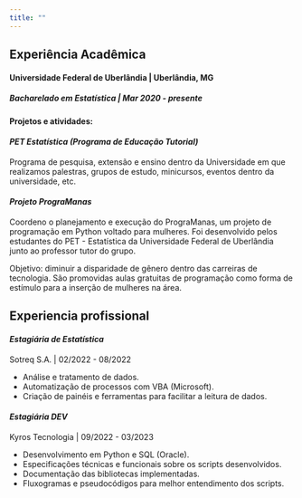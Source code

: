 ```yaml
---
title: ""
---
```


## **Experiência Acadêmica**

#### Universidade Federal de Uberlândia | Uberlândia, MG
##### *Bacharelado em Estatística | Mar 2020 - presente*


#### **Projetos e atividades:**

#######
#### *PET Estatística (Programa de Educação Tutorial)*
Programa de pesquisa, extensão e ensino dentro da Universidade em que realizamos palestras, grupos de estudo, minicursos, eventos dentro da universidade, etc. 


#### *Projeto PrograManas*
Coordeno o planejamento e execução do PrograManas, um projeto de programação em Python voltado para mulheres. Foi desenvolvido pelos estudantes do PET - Estatística da Universidade Federal de Uberlândia junto ao professor tutor do grupo.

Objetivo:  diminuir a disparidade de gênero dentro das carreiras de tecnologia. São promovidas aulas gratuitas de programação como forma de estímulo para a inserção de mulheres na área.



## **Experiencia profissional**

#### *Estagiária de Estatística*
Sotreq S.A. | 02/2022 - 08/2022

* Análise e tratamento de dados.
* Automatização de processos com VBA (Microsoft).
* Criação de painéis e ferramentas para facilitar a leitura de dados.

#### *Estagiária DEV*
Kyros Tecnologia | 09/2022 - 03/2023

*   Desenvolvimento em Python e SQL (Oracle).
*   Especificações técnicas e funcionais sobre os scripts desenvolvidos.
*   Documentação das bibliotecas implementadas.
*   Fluxogramas e pseudocódigos para melhor entendimento dos scripts.